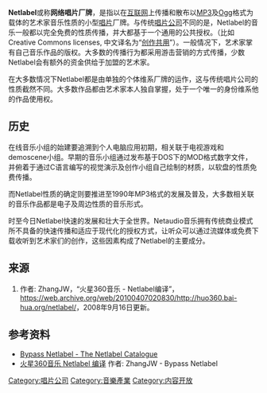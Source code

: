 {{No footnotes|time=2017-02-17T07:51:01+00:00}}
'''Netlabel'''或称'''网络唱片厂牌'''，是指以在[[互联网|互联网]]上传播和散布以[[MP3|MP3]]及[[Ogg|Ogg]]格式为载体的艺术家音乐性质的小型[[唱片|唱片]]厂牌。与传统[[唱片公司|唱片公司]]不同的是，Netlabel的音乐一般都以完全免费的性质传播，并大都基于一个通用的公共授权。（比如Creative Commons licenses, 中文译名为“[[创作共用|创作共用]]”）。一般情况下，艺术家掌有自己音乐作品的版权。大多数的传播行为都采用游击营销的方式传播，少数Netlabel会有额外的资金供给于加盟的艺术家。

在大多数情况下Netlabel都是由单独的个体维系厂牌的运作，这与传统唱片公司的性质截然不同。大多数作品都由艺术家本人独自掌握，处于一个唯一的身份维系他的作品使用权。

== 历史 ==
在线音乐小组的始建要追溯到个人电脑应用初期，相关联于电视游戏和demoscene小组。早期的音乐小组通过发布基于DOS下的MOD格式数字文件，并俯着于通过C语言编写的视觉演示及创作小组自己绘制的材质，以软盘的性质免费传播。

而Netlabel性质的确定则要推进至1990年MP3格式的发展及普及，大多数相关联的音乐作品都是电子及周边性质的音乐形式。

时至今日Netlabel快速的发展和壮大于全世界。Netaudio音乐拥有传统商业模式所不具备的快速传播和适应于现代化的授权方式，让听众可以通过流媒体或免费下载收听到艺术家们的创作，这些因素构成了Netlabel的主要成分。

== 来源 ==
# 作者: ZhangJW，“火星360音乐 - Netlabel编译”，[https://web.archive.org/web/20100407020830/http://huo360.bai-hua.org/netlabel/ https://web.archive.org/web/20100407020830/http://huo360.bai-hua.org/netlabel/]，2008年9月16日更新。{{zh}}

== 参考资料 ==
* [https://web.archive.org/web/20090302145324/http://www.phlow.de/netlabels/index.php/Bypass_Label Bypass Netlabel - The Netlabel Catalogue]
* [https://web.archive.org/web/20100407020830/http://huo360.bai-hua.org/netlabel/ 火星360音乐 Netlabel 编译] 作者: ZhangJW - Bypass Netlabel

[[Category:唱片公司|Category:唱片公司]]
[[Category:音樂產業|Category:音樂產業]]
[[Category:内容开放|Category:内容开放]]